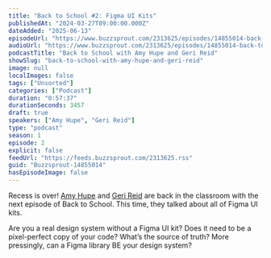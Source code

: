 ```yaml
---
title: "Back to School #2: Figma UI Kits"
publishedAt: "2024-03-27T09:00:00.000Z"
dateAdded: "2025-06-13"
episodeUrl: "https://www.buzzsprout.com/2313625/episodes/14855014-back-to-school-2-figma-ui-kits.mp3"
audioUrl: "https://www.buzzsprout.com/2313625/episodes/14855014-back-to-school-2-figma-ui-kits.mp3"
podcastTitle: "Back to School with Amy Hupe and Geri Reid"
showSlug: "back-to-school-with-amy-hupe-and-geri-reid"
image: null
localImages: false
tags: ["Unsorted"]
categories: ["Podcast"]
duration: "0:57:37"
durationSeconds: 3457
draft: true
speakers: ["Amy Hupe", "Geri Reid"]
type: "podcast"
season: 1
episode: 2
explicit: false
feedUrl: "https://feeds.buzzsprout.com/2313625.rss"
guid: "Buzzsprout-14855014"
hasEpisodeImage: false
---
```

Recess is over! [Amy Hupe](https://twitter.com/Amy_Hupe) and [Geri Reid](https://twitter.com/gerireid) are back in the classroom with the next episode of Back to School. This time, they talked about all of Figma UI kits.

Are you a real design system without a Figma UI kit? Does it need to be a pixel-perfect copy of your code? What’s the source of truth? More pressingly, can a Figma library BE your design system?
